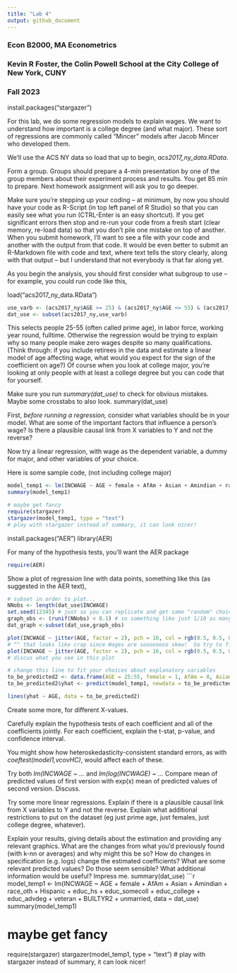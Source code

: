 ---
title: "Lab 4"
output: github_document
---

### Econ B2000, MA Econometrics
### Kevin R Foster, the Colin Powell School at the City College of New York, CUNY
### Fall 2023
install.packages("stargazer")

For this lab, we do some regression models to explain wages. We want to understand how important is a college degree (and what major). These sort of regressions are commonly called "Mincer" models after Jacob Mincer who developed them.

We'll use the ACS NY data so load that up to begin, *acs2017_ny_data.RData*.

Form a group. Groups should prepare a 4-min presentation by one of the group members about their experiment process and results. You get 85 min to prepare. Next homework assignment will ask you to go deeper.

Make sure you're stepping up your coding -- at minimum, by now you should have your code as R-Script (in top left panel of R Studio) so that you can easily see what you run (CTRL-Enter is an easy shortcut). If you get significant errors then stop and re-run your code from a fresh start (clear memory, re-load data) so that you don't pile one mistake on top of another. When you submit homework, I'll want to see a file with your code and another with the output from that code. It would be even better to submit an R-Markdown file with code and text, where text tells the story clearly, along with that output -- but I understand that not everybody is that far along yet.

As you begin the analysis, you should first consider what subgroup to use -- for example, you could run code like this,

load("acs2017_ny_data.RData")
```{r eval = FALSE}
use_varb <- (acs2017_ny$AGE >= 25) & (acs2017_ny$AGE <= 55) & (acs2017_ny$LABFORCE == 2) & (acs2017_ny$WKSWORK2 > 4) & (acs2017_ny$UHRSWORK >= 35)
dat_use <- subset(acs2017_ny,use_varb) 
```

This selects people 25-55 (often called prime age), in labor force, working year round, fulltime. Otherwise the regression would be trying to explain why so many people make zero wages despite so many qualifications. (Think through: if you include retirees in the data and estimate a linear model of age affecting wage, what would you expect for the sign of the coefficient on age?) Of course when you look at college major, you're looking at only people with at least a college degree but you can code that for yourself.

Make sure you run *summary(dat_use)* to check for obvious mistakes. Maybe some crosstabs to also look.
summary(dat_use)

First, *before running a regression,* consider what variables should be in your model. What are some of the important factors that influence a person's wage? Is there a plausible causal link from X variables to Y and not the reverse?

Now try a linear regression, with wage as the dependent variable, a dummy for major, and other variables of your choice. 

Here is some sample code, (not including college major)
```{r eval = FALSE}
model_temp1 <- lm(INCWAGE ~ AGE + female + AfAm + Asian + Amindian + race_oth + Hispanic + educ_hs + educ_somecoll + educ_college + educ_advdeg + veteran + BUILTYR2 + unmarried, data = dat_use)
summary(model_temp1)

# maybe get fancy
require(stargazer)
stargazer(model_temp1, type = "text")
# play with stargazer instead of summary, it can look nicer!
```
install.packages("AER")
library(AER)

For many of the hypothesis tests, you'll want the AER package
```{r eval = FALSE}
require(AER)
```

Show a plot of regression line with data points, something like this (as suggested in the AER text),
```{r eval = FALSE}
# subset in order to plot...
NNobs <- length(dat_use$INCWAGE)
set.seed(12345) # just so you can replicate and get same "random" choices
graph_obs <- (runif(NNobs) < 0.1) # so something like just 1/10 as many obs
dat_graph <-subset(dat_use,graph_obs)  

plot(INCWAGE ~ jitter(AGE, factor = 2), pch = 16, col = rgb(0.5, 0.5, 0.5, alpha = 0.2), data = dat_graph)
# ^^ that looks like crap since Wages are soooooooo skew!  So try to find some sensible ylim = c(0, ??)
plot(INCWAGE ~ jitter(AGE, factor = 2), pch = 16, col = rgb(0.5, 0.5, 0.5, alpha = 0.2), ylim = c(0,150000), data = dat_graph)
# discus what you see in this plot

# change this line to fit your choices about explanatory variables
to_be_predicted2 <- data.frame(AGE = 25:55, female = 1, AfAm = 0, Asian = 0, Amindian = 1, race_oth = 1, Hispanic = 1, educ_hs = 0, educ_somecoll = 0, educ_college = 1, educ_advdeg = 0)
to_be_predicted2$yhat <- predict(model_temp1, newdata = to_be_predicted2)

lines(yhat ~ AGE, data = to_be_predicted2)

```
Create some more, for different X-values.

Carefully explain the hypothesis tests of each coefficient and all of the coefficients jointly. For each coefficient, explain the t-stat, p-value, and confidence interval.

You might show how heteroskedasticity-consistent standard errors, as with *coeftest(model1,vcovHC)*, would affect each of these.

Try both *lm(INCWAGE ~ ...* and *lm(log(INCWAGE) ~ ...* Compare mean of predicted values of first version with exp(x) mean of predicted values of second version. Discuss. 

Try some more linear regressions. Explain if there is a plausible causal link from X variables to Y and not the reverse. Explain what additional restrictions to put on the dataset (eg just prime age, just females, just college degree, whatever). 

Explain your results, giving details about the estimation and providing any relevant graphics. What are the changes from what you'd previously found (with k-nn or averages) and why might this be so? How do changes in specification (e.g. logs) change the estimated coefficients? What are some relevant predicted values? Do those seem sensible? What additional information would be useful? Impress me.
summary(dat_use)
```{r eval = FALSE}
model_temp1 <- lm(INCWAGE ~ AGE + female + AfAm + Asian + Amindian + race_oth + Hispanic + educ_hs + educ_somecoll + educ_college + educ_advdeg + veteran + BUILTYR2 + unmarried, data = dat_use)
summary(model_temp1)

# maybe get fancy
require(stargazer)
stargazer(model_temp1, type = "text")
# play with stargazer instead of summary, it can look nicer!
